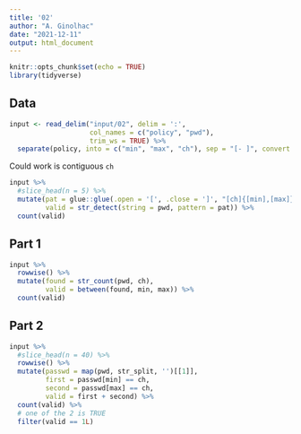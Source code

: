 ```yaml
---
title: '02'
author: "A. Ginolhac"
date: "2021-12-11"
output: html_document
---
```


```r
knitr::opts_chunk$set(echo = TRUE)
library(tidyverse)
```

## Data

```r
input <- read_delim("input/02", delim = ':', 
                    col_names = c("policy", "pwd"),
                    trim_ws = TRUE) %>% 
  separate(policy, into = c("min", "max", "ch"), sep = "[- ]", convert = TRUE)
```

Could work is contiguous `ch`

```r
input %>% 
  #slice_head(n = 5) %>% 
  mutate(pat = glue::glue(.open = '[', .close = ']', "[ch]{[min],[max]}"),
         valid = str_detect(string = pwd, pattern = pat)) %>% 
  count(valid)
```

## Part 1

```r
input %>% 
  rowwise() %>% 
  mutate(found = str_count(pwd, ch),
         valid = between(found, min, max)) %>% 
  count(valid)
```


## Part 2

```r
input %>%
  #slice_head(n = 40) %>%
  rowwise() %>% 
  mutate(passwd = map(pwd, str_split, '')[[1]],
         first = passwd[min] == ch,
         second = passwd[max] == ch,
         valid = first + second) %>% 
  count(valid) %>% 
  # one of the 2 is TRUE
  filter(valid == 1L)
```

